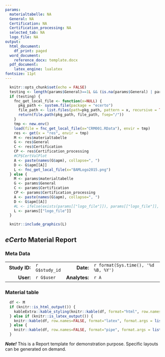 ```yaml
---
params:
  materialtabelle: NA
  General: NA
  Certification: NA
  Certification_processing: NA
  selected_tab: NA
  logo_file: NA
output:
  html_document:
    df_print: paged
  word_document: 
    reference_docx: template.docx
  pdf_document:
    latex_engine: lualatex
fontsize: 11pt
---
```


```r
  knitr::opts_chunk$set(echo = FALSE)
  testing <- length(params$General)==1L && (is.na(params$General) | params$General=="NA")
  if (testing) {
    fnc_get_local_file <- function(x=NULL) {
      pkg_path <- system.file(package = "ecerto")
      file_path <- list.files(path=pkg_path, pattern = x, recursive = TRUE)[1]
      return(file.path(pkg_path, file_path, fsep="/"))
    }
    tmp <- new.env()
    load(file = fnc_get_local_file(x="CRM001.RData"), envir = tmp)
    res <- get(x = "res", envir = tmp)
    M <- res$materialtabelle
    G <- res$General
    C <- res$Certification
    CP <- res$Certification_processing
    #CP$CertValPlot
    A <- paste(names(G$apm), collapse=", ")
    D <- G$apm[[A]]
    L <- fnc_get_local_file(x="BAMLogo2015.png")
  } else {
    M <- params$materialtabelle
    G <- params$General
    C <- params$Certification
    CP <- params$Certification_processing
    A <- paste(names(G$apm), collapse=", ")
    D <- G$apm[[A]]
    #L <- ifelse(exists(params[["logo_file"]]), params[["logo_file"]], NA)
    L <- params[["logo_file"]]
  }
```

```r
  knitr::include_graphics(L)
```

## *eCerto* Material Report

### Meta Data

|               |                |               |                                     |
|--------------:|:---------------|--------------:|:------------------------------------|
| **Study ID:** | `r G$study_id` |    **Date:**  | `r format(Sys.time(), '%d %B, %Y')` |
|     **User:** | `r G$user`     | **Analytes:** | `r A`                               |


### Material table

```r
  df <- M
  if (knitr::is_html_output()) {
    kableExtra::kable_styling(knitr::kable(df, format="html", row.names=FALSE, format.args = list(decimal.mark = ".")), font_size = 9)
  } else if (knitr::is_latex_output()) {
    knitr::kable(df, row.names=FALSE, format="latex", format.args = list(decimal.mark = "."))
  } else {
    knitr::kable(df, row.names=FALSE, format="pipe", format.args = list(decimal.mark = "."))
  }
```

***Note!*** This is a Report template for demonstration purpose. Specific layouts can be generated on demand.
